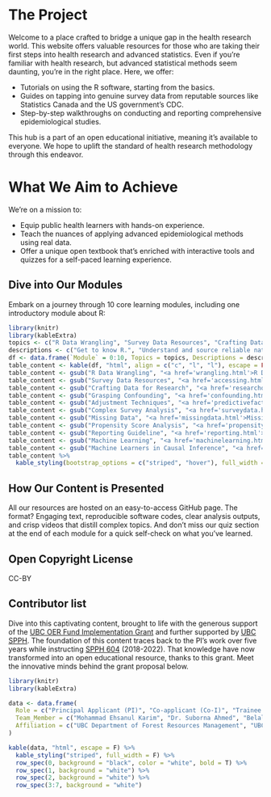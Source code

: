 # The Project {.unnumbered}

Welcome to a place crafted to bridge a unique gap in the health research world. This website offers valuable resources for those who are taking their first steps into health research and advanced statistics. Even if you're familiar with health research, but advanced statistical methods seem daunting, you're in the right place. Here, we offer:

-   Tutorials on using the R software, starting from the basics.
-   Guides on tapping into genuine survey data from reputable sources like Statistics Canada and the US government's CDC.
-   Step-by-step walkthroughs on conducting and reporting comprehensive epidemiological studies.

This hub is a part of an open educational initiative, meaning it's available to everyone. We hope to uplift the standard of health research methodology through this endeavor.

# What We Aim to Achieve {.unnumbered}

We're on a mission to:

-   Equip public health learners with hands-on experience.
-   Teach the nuances of applying advanced epidemiological methods using real data.
-   Offer a unique open textbook that's enriched with interactive tools and quizzes for a self-paced learning experience.

## Dive into Our Modules {.unnumbered}

Embark on a journey through 10 core learning modules, including one introductory module about R:

```r
library(knitr)
library(kableExtra)
topics <- c("R Data Wrangling", "Survey Data Resources", "Crafting Data for Research", "Grasping Confounding", "Adjustment Techniques", "Complex Survey Analysis", "Missing Data", "Propensity Score Analysis", "Reporting Guideline", "Machine Learning", "Machine Learners in Causal Inference")
descriptions <- c("Get to know R.", "Understand and source reliable national survey data.", "Customize data to your research query.", "Delve into the concept of confounding and its implications.", "Adjusting for covariates in a multivariate analysis.", "Handle intricate data sets.", "Understand and tackle gaps in your data.", "Dive deeper into advanced analyses.", "Guidelines to share your findings.", "Introduction to key concepts, algorithms, and applications.", "Discusses the potential pitfalls and challenges in merging machine learning with causal inference, and a way forward.")
df <- data.frame(`Module` = 0:10, Topics = topics, Descriptions = descriptions)
table_content <- kable(df, "html", align = c("c", "l", "l"), escape = FALSE)
table_content <- gsub("R Data Wrangling", "<a href='wrangling.html'>R Data Wrangling</a>", table_content)
table_content <- gsub("Survey Data Resources", "<a href='accessing.html'>Survey Data Resources</a>", table_content)
table_content <- gsub("Crafting Data for Research", "<a href='researchquestion.html'>Crafting Data for Research</a>", table_content)
table_content <- gsub("Grasping Confounding", "<a href='confounding.html'>Grasping confounding</a>", table_content)
table_content <- gsub("Adjustment Techniques", "<a href='predictivefactors.html'>Adjustment Techniques</a>", table_content)
table_content <- gsub("Complex Survey Analysis", "<a href='surveydata.html'>Complex Survey Analysis</a>", table_content)
table_content <- gsub("Missing Data", "<a href='missingdata.html'>Missing Data</a>", table_content)
table_content <- gsub("Propensity Score Analysis", "<a href='propensityscore.html'>Propensity Score Analysis</a>", table_content)
table_content <- gsub("Reporting Guideline", "<a href='reporting.html'>Reporting Guideline</a>", table_content)
table_content <- gsub("Machine Learning", "<a href='machinelearning.html'>Machine Learning</a>", table_content)
table_content <- gsub("Machine Learners in Causal Inference", "<a href='machinelearningCausal.html'>Machine Learners in Causal Inference</a>", table_content)
table_content %>%
  kable_styling(bootstrap_options = c("striped", "hover"), full_width = F)
```

## How Our Content is Presented {.unnumbered}

All our resources are hosted on an easy-to-access GitHub page. The format? Engaging text, reproducible software codes, clear analysis outputs, and crisp videos that distill complex topics. And don't miss our quiz section at the end of each module for a quick self-check on what you've learned.

## Open Copyright License {.unnumbered}

CC-BY

## Contributor list

::: callout-tip
Dive into this captivating content, brought to life with the generous support of the [UBC OER Fund Implementation Grant](https://oerfund.open.ubc.ca/oer-implementation-grants) and further supported by [UBC SPPH](https://spph.ubc.ca/). The foundation of this content traces back to the PI's work over five years while instructing [SPPH 604](https://spph.ubc.ca/graduate-courses/) (2018-2022). That knowledge have now transformed into an open educational resource, thanks to this grant. Meet the innovative minds behind the grant proposal below.
:::

```r
library(knitr)
library(kableExtra)

data <- data.frame(
  Role = c("Principal Applicant (PI)", "Co-applicant (Co-I)", "Trainee co-applicants", "", "", "", ""),
  Team_Member = c("Mohammad Ehsanul Karim", "Dr. Suborna Ahmed", "Belal Hossain", "Fardowsa Yusuf", "Hanna Frank", "Dr. Michael Asamoah-Boaheng", "Chuyi (Astra) Zheng"),
  Affiliation = c("UBC Department of Forest Resources Management", "UBC Department of Forest Resources Management", "UBC School of Population and Public Health", "UBC School of Population and Public Health", "UBC School of Population and Public Health", "UBC Department of Emergency Medicine", "UBC Faculty of Arts")
)

kable(data, "html", escape = F) %>%
  kable_styling("striped", full_width = F) %>%
  row_spec(0, background = "black", color = "white", bold = T) %>%
  row_spec(1, background = "white") %>%
  row_spec(2, background = "white") %>%
  row_spec(3:7, background = "white")

```
